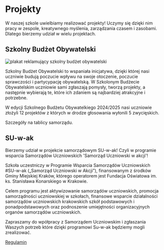# Projekty

W naszej szkole uwielbiamy realizować projekty! Uczymy się dzięki nim pracy w
zespole, kreatywnego myślenia, zarządzania czasem i zasobami. Dlatego bierzemy
udział w wielu projektach.

## Szkolny Budżet Obywatelski

![plakat reklamujący szkolny budżet obywatelski](/img/projekty/Szkolny_Budżet_Obywatelski_2021_22_3.jpg)

Szkolny Budżet Obywatelski to wspaniała inicjatywa, dzięki której nasi uczniwie
budują poczucie wpływu na swoje otoczenie, poczucie sprawczości i partycypację
obywatelską. W Szkolonym Budżecie Obywatelskim uczniowie sami zgłaszają pomysły,
tworzą projekty, a następnie wybierają te, które ich zdaniem są najbardziej
atrakcyjne i potrzebne.

W edycji Szkolnego Budżetu Obywatelkiego 2024/2025 nasi uczniowie złożyli 12
projektów z których w drodze głosowania wyłonili 5 zwycięskich. 

Szczegóły na tablicy samorządu.


## SU-w-ak


<SuwakBanner />

Bierzemy udział w projekcie samorządowym SU-w-ak! Czyli w programie wsparcia
Samorządów Uczniowskich 'Samorząd Uczniowski w akcji'!

Szkoła uczestniczy w Programie Wsparcia Samorządów Uczniowskich #SU-w-ak
(„Samorząd Uczniowski w Akcji”), finansowanym z środków Gminy Miejskiej Kraków,
którego operatorem jest Fundacja Oświatowa im. ks. Stanisława Konarskiego w
Krakowie.

Celem programu jest aktywizowanie samorządów uczniowskich, promocja
samorządności uczniowskiej w szkołach, finansowe wsparcie działalności
samorządów uczniowskich krakowskich szkół podstawowych i ponadpodstawowych oraz
podnoszenie umiejętności organizacyjnych organów samorządów uczniowskich.

Zapraszamy do wpółpracy z Samorządem Uczniowskim i zgłaszania Waszych potrzeb
które dzięki programowi Su-w-ak będziemy mogli zrealizować.

<a href="/files/REGULAMIN_SUWAK_2022_2023.pdf" download>
  Regulamin
</a>
